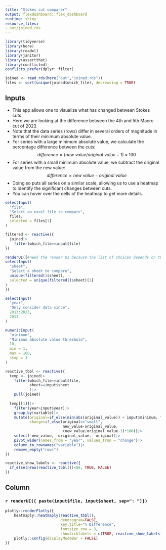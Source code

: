 ```yaml
---
title: "Stokes cut comparer"
output: flexdashboard::flex_dashboard
runtime: shiny
resource_files:
- out/joined.rds
---
```


```r
library(tidyverse)
library(here)
library(readxl)
library(janitor)
library(assertthat)
library(conflicted)
conflicts_prefer(dplyr::filter)
```

```r
joined <- read_rds(here("out","joined.rds"))
files <- sort(unique(joined$which_file), decreasing = TRUE)
```


Inputs {.sidebar data-width=450}
-------------------------------------

*  This app allows one to visualize what has changed between Stokes cuts.
*  Here we are looking at the difference between the 4th and 5th Macro cut of 2023.
*  Note that the data series (rows) differ in several orders of magnitude in terms of their minimum absolute value.
*  For series with a large minimum absolute value, we calculate the percentage difference between the cuts:
$$difference=(new~value/original~value-1)\times100$$
*  For series with a small minimum absolute value, we subtract the original value from the new value:
$$difference = new~value - original~value$$
*  Doing so puts all series on a similar scale, allowing us to use a heatmap to identify the significant changes between cuts.
*  You can hover over the cells of the heatmap to get more details.


```r
selectInput(
  "file",
  "Select an excel file to compare",
  files,
  selected = files[1]
)

filtered <- reactive({
  joined|>
    filter(which_file==input$file)
})

renderUI({#need the render UI because the list of choices depends on the excel file
selectInput(
  "sheet",
  "Select a sheet to compare",
  unique(filtered()$sheet),
  selected = unique(filtered()$sheet)[1]
)
})

selectInput(
  "year",
  "Only consider data since",
  2013:2023,
  2013
)

numericInput(
  "minimum",
  "Minimum absolute value threshold",
  10,
  min = 1,
  max = 100,
  step = 1
)

reactive_tbbl <- reactive({
  temp <- joined|>
    filter(which_file==input$file, 
           sheet==input$sheet
           )|>
    pull(joined)
  
  temp[[1]]|>
    filter(year>input$year)|>
    group_by(variable)|>
    mutate(original=if_else(min(abs(original_value)) < input$minimum, "small", "large"),
           change=if_else(original=="small", 
                          new_value-original_value, 
                          (new_value/original_value-1)*100))|>
    select(-new_value, -original_value, -original)|>
    pivot_wider(names_from = "year", values_from = "change")|>
    column_to_rownames("variable")|>
    remove_empty("rows")
})

reactive_show_labels <- reactive({
  if_else(nrow(reactive_tbbl())<80, TRUE, FALSE)
})
```
 
Column
-------------------------------------
    
### `r renderUI({ paste(input$file, input$sheet, sep=": ")})`
    
```r
plotly::renderPlotly({
    heatmaply::heatmaply(reactive_tbbl(), 
                         dendrogram=FALSE, 
                         key.title="% Difference", 
                         fontsize_row = 8, 
                         showticklabels = c(TRUE, reactive_show_labels()))|>
    plotly::config(displayModeBar = FALSE)
})
```
